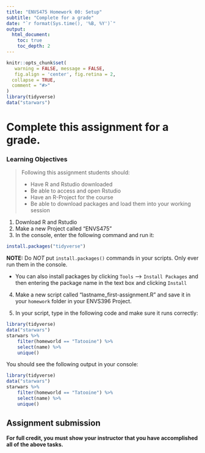 ```yaml
---
title: "ENVS475 Homework 00: Setup"
subtitle: "Complete for a grade"
date: "`r format(Sys.time(), '%B, %Y')`"
output: 
  html_document:
    toc: true
    toc_depth: 2
---
```


```r
knitr::opts_chunk$set(
   warning = FALSE, message = FALSE,
   fig.align = 'center', fig.retina = 2,
  collapse = TRUE,
  comment = "#>"
)
library(tidyverse)
data("starwars")
```

# Complete this assignment for a grade.

### Learning Objectives

> Following this assignment students should:
>
> - Have R and Rstudio downloaded
> - Be able to access and open Rstudio
> - Have an R-Project for the course
> - Be able to download packages and load them into your working session

1. Download R and Rstudio
2. Make a new Project called "ENVS475" 
3. In the console, enter the following command and run it:

```r
install.packages("tidyverse")
```

**NOTE:** Do *NOT* put `install.packages()` commands in your scripts. Only ever run them in the console. 

* You can also install packages by clicking `Tools` --> `Install Packages` and then entering the package name in the text box and clicking `Install`  


4. Make a new script called "lastname_first-assignment.R" and save it in your `homework` folder in your ENVS396 Project. 

5. In your script, type in the following code and make sure it runs correctly:

```r
library(tidyverse)
data("starwars")
starwars %>% 
    filter(homeworld == "Tatooine") %>%
    select(name) %>%
    unique()
```


You should see the following output in your console:

```r
library(tidyverse)
data("starwars")
starwars %>% 
    filter(homeworld == "Tatooine") %>%
    select(name) %>%
    unique()
```


## Assignment submission 

**For full credit, you must show your instructor that you have accomplished all of the above tasks.**